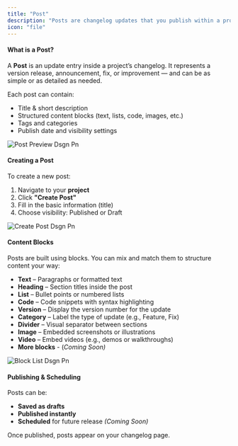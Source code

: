 ```yaml
---
title: "Post"
description: "Posts are changelog updates that you publish within a project. Each post can include a title, description, release notes, images, and structured blocks to clearly communicate changes to your users."
icon: "file"
---
```


#### What is a Post?

A **Post** is an update entry inside a project’s changelog. It represents a version release, announcement, fix, or improvement — and can be as simple or as detailed as needed.

Each post can contain:

- Title & short description
- Structured content blocks (text, lists, code, images, etc.)
- Tags and categories
- Publish date and visibility settings

![Post Preview Dsgn Pn](/images/post_preview_dsgn.png)

#### Creating a Post

To create a new post:

1. Navigate to your **project**
2. Click **"Create Post"**
3. Fill in the basic information (title)
4. Choose visibility: Published or Draft

![Create Post Dsgn Pn](/images/create_post_dsgn.png)

#### Content Blocks

Posts are built using blocks. You can mix and match them to structure content your way:

- **Text** – Paragraphs or formatted text
- **Heading** – Section titles inside the post
- **List** – Bullet points or numbered lists
- **Code** – Code snippets with syntax highlighting
- **Version** – Display the version number for the update
- **Category** – Label the type of update (e.g., Feature, Fix)
- **Divider** – Visual separator between sections
- **Image** – Embedded screenshots or illustrations
- **Video** – Embed videos (e.g., demos or walkthroughs)
- **More blocks** - (_Coming Soon)_

![Block List Dsgn Pn](/images/block_list_dsgn.png)

#### Publishing & Scheduling

Posts can be:

- **Saved as drafts**
- **Published instantly**
- **Scheduled** for future release _(Coming Soon)_

Once published, posts appear on your changelog page.
